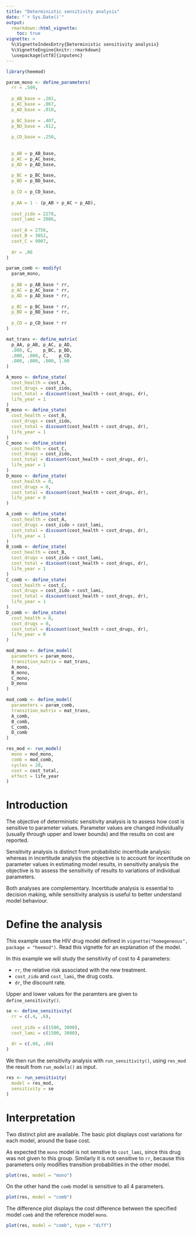 ```yaml
---
title: "Deterministic sensitivity analysis"
date: "`r Sys.Date()`"
output:
  rmarkdown::html_vignette:
    toc: true
vignette: >
  %\VignetteIndexEntry{Deterministic sensitivity analysis}
  %\VignetteEngine{knitr::rmarkdown}
  \usepackage[utf8]{inputenc}
---
```


```r
library(heemod)

param_mono <- define_parameters(
  rr = .509,
  
  p_AB_base = .202,
  p_AC_base = .067,
  p_AD_base = .010,
  
  p_BC_base = .407,
  p_BD_base = .012,
  
  p_CD_base = .250,
  
  
  p_AB = p_AB_base,
  p_AC = p_AC_base,
  p_AD = p_AD_base,
  
  p_BC = p_BC_base,
  p_BD = p_BD_base,
  
  p_CD = p_CD_base,
  
  p_AA = 1 - (p_AB + p_AC + p_AD),
  
  cost_zido = 2278,
  cost_lami = 2086,
  
  cost_A = 2756,
  cost_B = 3052,
  cost_C = 9007,
  
  dr = .06
)

param_comb <- modify(
  param_mono,
  
  p_AB = p_AB_base * rr,
  p_AC = p_AC_base * rr,
  p_AD = p_AD_base * rr,
  
  p_BC = p_BC_base * rr,
  p_BD = p_BD_base * rr,
  
  p_CD = p_CD_base * rr
)

mat_trans <- define_matrix(
  p_AA, p_AB, p_AC, p_AD,
  .000, C,    p_BC, p_BD,
  .000, .000, C,    p_CD,
  .000, .000, .000, 1.00
)

A_mono <- define_state(
  cost_health = cost_A,
  cost_drugs = cost_zido,
  cost_total = discount(cost_health + cost_drugs, dr),
  life_year = 1
)
B_mono <- define_state(
  cost_health = cost_B,
  cost_drugs = cost_zido,
  cost_total = discount(cost_health + cost_drugs, dr),
  life_year = 1
)
C_mono <- define_state(
  cost_health = cost_C,
  cost_drugs = cost_zido,
  cost_total = discount(cost_health + cost_drugs, dr),
  life_year = 1
)
D_mono <- define_state(
  cost_health = 0,
  cost_drugs = 0,
  cost_total = discount(cost_health + cost_drugs, dr),
  life_year = 0
)

A_comb <- define_state(
  cost_health = cost_A,
  cost_drugs = cost_zido + cost_lami,
  cost_total = discount(cost_health + cost_drugs, dr),
  life_year = 1
)
B_comb <- define_state(
  cost_health = cost_B,
  cost_drugs = cost_zido + cost_lami,
  cost_total = discount(cost_health + cost_drugs, dr),
  life_year = 1
)
C_comb <- define_state(
  cost_health = cost_C,
  cost_drugs = cost_zido + cost_lami,
  cost_total = discount(cost_health + cost_drugs, dr),
  life_year = 1
)
D_comb <- define_state(
  cost_health = 0,
  cost_drugs = 0,
  cost_total = discount(cost_health + cost_drugs, dr),
  life_year = 0
)

mod_mono <- define_model(
  parameters = param_mono,
  transition_matrix = mat_trans,
  A_mono,
  B_mono,
  C_mono,
  D_mono
)

mod_comb <- define_model(
  parameters = param_comb,
  transition_matrix = mat_trans,
  A_comb,
  B_comb,
  C_comb,
  D_comb
)

res_mod <- run_model(
  mono = mod_mono,
  comb = mod_comb,
  cycles = 20,
  cost = cost_total,
  effect = life_year
)
```

# Introduction

The objective of deterministic sensitivity analysis is to assess how cost is sensitive to parameter values. Parameter values are changed individually (usually through upper and lower bounds) and the results on cost are reported.

Sensitivity analysis is distinct from probabilistic incertitude analysis: whereas in incertitude analysis the objective is to account for incertitude on parameter values in estimating model results, in sensitivity analysis the objective is to assess the sensitivity of results to variations of individual parameters.

Both analyses are complementary. Incertitude analysis is essential to decision making, while sensitivity analysis is useful to better understand model behaviour.

# Define the analysis

This example uses the HIV drug model defined in `vignette("homogeneous", package = "heemod")`. Read this vignette for an explanation of the model.

In this example we will study the sensitivity of cost to 4 parameters:

  * `rr`, the relative risk associated with the new treatment.
  * `cost_zido` and `cost_lami`, the drug costs.
  * `dr`, the discount rate.

Upper and lower values for the paramters are given to `define_sensitivity()`.

```r
se <- define_sensitivity(
  rr = c(.4, .6),
  
  cost_zido = c(1500, 3000),
  cost_lami = c(1500, 3000),
  
  dr = c(.04, .08)
)
```

We then run the sensitivity analysis with `run_sensitivity()`, using `res_mod` the result from `run_models()` as input.

```r
res <- run_sensitivity(
  model = res_mod,
  sensitivity = se
)
```

# Interpretation

Two distinct plot are available. The basic plot displays cost variations for each model, around the base cost.

As expected the `mono` model is not senstive to `cost_lami`, since this drug was not given to this group. Similarly it is not sensitive to `rr`, because this parameters only modifies transition probabilities in the other model.

```r
plot(res, model = "mono")
```

On the other hand the `comb` model is sensitive to all 4 parameters.

```r
plot(res, model = "comb")
```

The difference plot displays the cost difference between the specified model `comb` and the reference model `mono`.

```r
plot(res, model = "comb", type = "diff")
```

